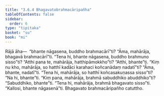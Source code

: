 ```yaml
---
title: "3.6.4 Bhagavatobrahmacāripañha"
tableOfContents: false
sidebar:
  order: 6
type: "tipitaka"
basket: "su"
book: "mi"
---
```



<DynamicBreadcrumb />

<Division number="86" book="mi">

<Paragraph number="409" book="mi">
Rājā āha—  “bhante nāgasena, buddho brahmacārī”ti? “Āma, mahārāja, bhagavā brahmacārī”ti. “Tena hi, bhante nāgasena, buddho brahmuno sisso”ti? “Atthi pana te, mahārāja, hatthipāmokkho”ti? “Atthi, bhante”ti. “Kiṃ nu kho, mahārāja, so hatthī kadāci karahaci koñcanādaṃ nadatī”ti? “Āma, bhante, nadatī”ti. “Tena hi, mahārāja, so hatthī koñcasakuṇassa sisso”ti? “Na hi, bhante”ti. “Kiṃ pana, mahārāja, brahmā sabuddhiko abuddhiko”ti? “Sabuddhiko, bhante”ti. “Tena hi, mahārāja, brahmā bhagavato sisso”ti.
</Paragraph>

<Paragraph number="410" book="mi">
“Kallosi, bhante nāgasenā”ti.

</Paragraph>
</Division>

<Paragraph number="411" type="center" book="mi">
Bhagavato brahmacāripañho catuttho.
</Paragraph>